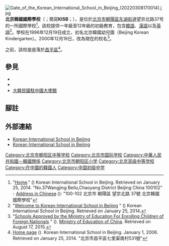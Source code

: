 {{多個問題|
{{expand|time=2016-08-20T23:52:53+00:00}}
{{roughtranslation|time=2016-08-20T23:52:53+00:00}}
}}
{{Infobox school
|name = 北京韩国国际学校
|native_name = {{lang|ko|북경한국국제학교}}
|image = Korean International School in Beijing (20220308165830).jpg
|alt = 
|caption = 学校建筑
|location = [[北京市|北京市]][[朝阳区|朝阳区]][[东湖街道_(北京市)|东湖街道]]望京北路37号
|country = {{PRC}}
|coordinates = {{coord|40.01078|N|116.4553|E|display=inline,title}}
|school_sponsoring_body   = <!--辦學團體（香港）-->
|type = 国际学校
|religion = 
|motto =  나라를 사랑하고 부모님께 효도하며 자아를 계발하자
|opened = 
|established = 1996年12月19日
|superintendent = 
|principal = 
|faculty = 
|grades = 
|enrollment = 
|website = {{URL|http://kisb.net/}}
|footnotes = 
}}
[[File:Gate_of_the_Korean_International_School_in_Beijing_(20220308170014).jpg|thumb]]
'''北京韓國國際學校'''（{{lang-en|Korean International School in Beijing}}；簡寫'''KISB'''；{{lang-ko|북경한국국제학교}}），是位於[[北京市|北京市]][[朝陽區|朝陽區]][[东湖街道_(北京市)|东湖街道]]望京北路37号的一所國際學校<ref>"[https://archive.is/20081110093825/http://kisb.org/ Home]." () Korean International School in Beijing. Retrieved on January 25, 2014. "No.37Wangjing Beilu,Chaoyang District Beijing China 100102" - [http://kisb.net/?main Address in Chinese] {{Webarchive|url=https://archive.is/20140125220908/http://kisb.net/?main |date=2014-01-25 }}(): "100-102 北京市 朝陽區 望京北路 37號 北京韓國國際學校"</ref>。該校提供一年級至12年級的初級教育，包含[[韓語|韓語]]、[[漢語|漢語]]以及[[英語|英語]]<ref>"[http://www.at0086.com/kisbj/ Welcome to Korean International School in Beijing] {{Webarchive|url=https://archive.today/20140125214753/http://www.at0086.com/kisbj/ |date=2014-01-25 }}" () Korean International School in Beijing. Retrieved on January 25, 2014.</ref>。學校在1996年12月19日成立，初名北京韓國幼兒園（Beijing Korean Kindergarten）。2000年12月19日，改為現在的校名<ref>"[http://ncct.moe.edu.cn/2014/EnglishTAB_1209/3393.html Schools Approved by the Ministry of Education For Enrolling Children of Foreign Nationals] {{Wayback|url=http://ncct.moe.edu.cn/2014/EnglishTAB_1209/3393.html |date=20170814215952 }}" (). [[Ministry_of_Education_of_China|Ministry of Education of China]]. Retrieved on August 17, 2015.</ref>。

之前，該校是座落於[[昌平區|昌平區]]<ref>[https://archive.is/20060101025342/http://www.kisb.net/ Home page] (). Korean International School in Beijing. January 1, 2006. Retrieved on January 25, 2014. "北京市昌平區七里渠南村531號"</ref>。

==參見==
* {{link-en|在北京的朝鮮人|Korean people in Beijing|在北京的朝鮮人}}
* {{link-ko|上海韩国学校|상해한국학교}}
*[[大韓民國駐中國大使館|大韓民國駐中國大使館]]

==腳註==
{{reflist}}

==外部連結==
{{Commonscat|Korean International School in Beijing}}
* [http://www.at0086.com/kisbj/ Korean International School in Beijing]{{Webarchive|url=https://archive.is/20140125214753/http://www.at0086.com/kisbj/ |date=2014-01-25 }}
* [http://kisb.net/ Korean International School in Beijing]{{Wayback|url=http://kisb.net/ |date=20161004015133 }} {{ko icon}}

{{在北京的国际学校}}

[[Category:北京市朝阳区中等学校|Category:北京市朝阳区中等学校]]
[[Category:北京市国际学校|Category:北京市国际学校]]
[[Category:中華人民共和國－韓國關係|Category:中華人民共和國－韓國關係]]
[[Category:北京市朝阳区小学|Category:北京市朝阳区小学]]
[[Category:北京高级中等学校|Category:北京高级中等学校]]
[[Category:在中國的韓國人|Category:在中國的韓國人]]
[[Category:中国初级中学|Category:中国初级中学]]